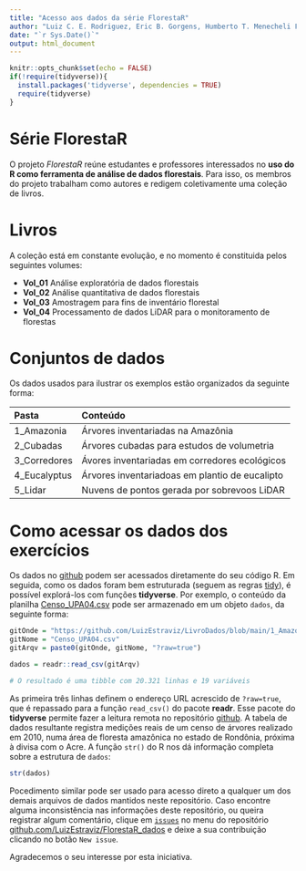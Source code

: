 ```yaml
---
title: "Acesso aos dados da série FlorestaR"
author: "Luiz C. E. Rodriguez, Eric B. Gorgens, Humberto T. Menecheli Filho, Nathan O. Barreto, João V.L. Marinho, Arthur K. Sanchez, José J. Monteiro"
date: "`r Sys.Date()`"
output: html_document
---
```


```r
knitr::opts_chunk$set(echo = FALSE)
if(!require(tidyverse)){
  install.packages('tidyverse', dependencies = TRUE)
  require(tidyverse)
}
```

# Série FlorestaR

O projeto *FlorestaR* reúne estudantes e professores interessados no **uso do R como ferramenta de análise de dados florestais**. Para isso, os membros do projeto trabalham como autores e redigem coletivamente uma coleção de livros.

# Livros

A coleção está em constante evolução, e no momento é constituida pelos seguintes volumes:

-   **Vol_01** Análise exploratória de dados florestais
-   **Vol_02** Análise quantitativa de dados florestais
-   **Vol_03** Amostragem para fins de inventário florestal
-   **Vol_04** Processamento de dados LiDAR para o monitoramento de florestas

# Conjuntos de dados

Os dados usados para ilustrar os exemplos estão organizados da seguinte forma:

| Pasta        | Conteúdo                                       |
|:-------------|:-----------------------------------------------|
| 1_Amazonia   | Árvores inventariadas na Amazônia              |
| 2_Cubadas    | Árvores cubadas para estudos de volumetria     |
| 3_Corredores | Ávores inventariadas em corredores ecológicos  |
| 4_Eucalyptus | Árvores inventariadoas em plantio de eucalipto |
| 5_Lidar      | Nuvens de pontos gerada por sobrevoos LiDAR    |

# Como acessar os dados dos exercícios

Os dados no [github](https://github.com/LuizEstraviz/FlorestaR_dados) podem ser acessados diretamente do seu código R. Em seguida, como os dados foram bem estruturada (seguem as regras [tidy](https://r4ds.had.co.nz/tidy-data.html)), é possível explorá-los com funções **tidyverse**. Por exemplo, o conteúdo da planilha [Censo_UPA04.csv](https://github.com/LuizEstraviz/LivroDados/tree/main/1_Amazonia) pode ser armazenado em um objeto `dados`, da seguinte forma:

```r
gitOnde = "https://github.com/LuizEstraviz/LivroDados/blob/main/1_Amazonia/"
gitNome = "Censo_UPA04.csv"
gitArqv = paste0(gitOnde, gitNome, "?raw=true")

dados = readr::read_csv(gitArqv)

# O resultado é uma tibble com 20.321 linhas e 19 variáveis
```

As primeira três linhas definem o endereço URL acrescido de `?raw=true`, que é repassado para a função `read_csv()` do pacote **readr**. Esse pacote do **tidyverse** permite fazer a leitura remota no repositório [github](https://github.com/LuizEstraviz/LivroDados). A tabela de dados resultante registra medições reais de um censo de árvores realizado em 2010, numa área de floresta amazônica no estado de Rondônia, próxima à divisa com o Acre. A função `str()` do R nos dá informação completa sobre a estrutura de `dados`:

```r
str(dados)
```

Pocedimento similar pode ser usado para acesso direto a qualquer um dos demais arquivos de dados mantidos neste repositório. Caso encontre alguma inconsistência nas informações deste repositório, ou queira registrar algum comentário, clique em [`issues`](https://github.com/LuizEstraviz/FlorestaR_dados/issues) no menu do repositório [github.com/LuizEstraviz/FlorestaR_dados](https://github.com/LuizEstraviz/FlorestaR_dados) e deixe a sua contribuição clicando no botão `New issue`.

Agradecemos o seu interesse por esta iniciativa.
